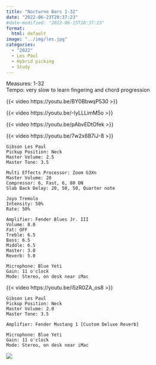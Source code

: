 ```yaml
---
title: "Nocturne Bars 1-32"
date: "2022-06-23T20:37:23"
#date-modified: "2022-06-15T20:37:23"
format: 
  html: default
image: "../img/les.jpg"
categories:
  - "2022"
  - Les Paul
  - Hybrid picking
  - Study
---
```


Measures: 1-32\
Tempo: very slow to learn fingering and chord progression

{{< video https://youtu.be/BY0BbwqP530 >}}

{{< video https://youtu.be/-IyLLLimM5o >}}

{{< video https://youtu.be/pAbvEDtOfek >}}

{{< video https://youtu.be/7w2x6B7iJ-8 >}}

```         
Gibson Les Paul
Pickup Position: Neck
Master Volume: 2.5
Master Tone: 3.5

Multi Effects Processor: Zoom G3Xn
Master Volume: 20 
Compressor: 6, Fast, 6, 80 ON
Slab Back Delay: 20, 50, 50, Quarter note

Joyo Tremolo
Intensity: 50%
Rate: 50%

Amplifier: Fender Blues Jr. III
Volume: 8.0
Fat: OFF
Treble: 6.5
Bass: 6.5
Middle: 6.5
Master: 3.0
Reverb: 5.0

Microphone: Blue Yeti 
Gain: 11 o'clock
Mode: Stereo, on desk near iMac
```

{{< video https://youtu.be/i5zR0ZA_os8 >}}

```         
Gibson Les Paul
Pickup Position: Neck
Master Volume: 2.0
Master Tone: 3.5

Amplifier: Fender Mustang 1 [Custom Deluxe Reverb]

Microphone: Blue Yeti 
Gain: 11 o'clock
Mode: Stereo, on desk near iMac
```

![](https://www.fmicassets.com/Damroot/ZoomJpg/10007/2274000000_amp_frt_001_nr.jpg)
